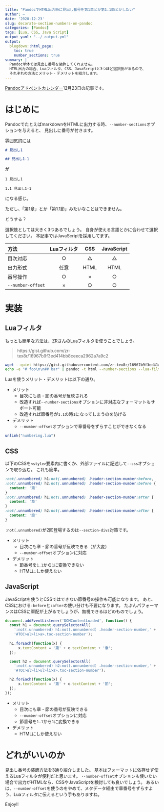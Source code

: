 ```yaml
---
title: "PandocでHTML出力時に見出し番号を第1章とか第1.1節とかしたい"
author: ~
date: '2020-12-23'
slug: decorate-section-numbers-on-pandoc
categories: [Pandoc]
tags: [Lua, CSS, Java Script]
output_yaml: "../_output.yml"
output:
  blogdown::html_page:
    toc: true
    number_sections: true
summary: |
  Pandoc単体では見出し番号を装飾してくれません。
  HTML出力の場合、Luaフィルタ、CSS、JavaScriptと3つほど選択肢があるので、
  それぞれの方法とメリット・デメリットを紹介します。
---
```


[Pandocアドベントカレンダー](https://adventar.org/calendars/4963)12月23日の記事です。

# はじめに

PandocでたとえばmarkdownをHTMLに出力する時、`--number-sections`オプションを与えると、
見出しに番号が付きます。

雰囲気的には

```md
# 見出し1

## 見出し1-1
```

が

```
1 見出し1

1.1 見出し1-1
```

になる感じ。

ただし、「第1章」とか「第1.1節」みたいなことはできません。

どうする？

選択肢としては大きく3つあるでしょう。
自身が使える言語とかに合わせて選択してください。
本記事ではJavaScriptを採用してます。

| 方法 | Luaフィルタ | CSS | JavaScript |
|:-----|:-----------:|:---:|:----------:|
| 目次対応 | ○ | △ | △ |
| 出力形式 | 任意 | HTML | HTML |
| 番号操作 | ○ | × | ○ |
| `--number-offset` | × | ○ | ○ |


# 実装

## Luaフィルタ

もっとも簡単な方法は、ZRさんのLuaフィルタを使うことでしょう。

> https://gist.github.com/zr-tex8r/16967b9f3ed414bb8ceeca2962a7a9c2

```bash
wget --quiet https://gist.githubusercontent.com/zr-tex8r/16967b9f3ed414bb8ceeca2962a7a9c2/raw/56398449fa2f554de3937e7c7727d02385eda2bb/numbering.lua
echo -e "# foo\n\n## bar" | pandoc -t html --number-sections --lua-filter numbering.lua
```

Luaを使うメリット・デメリットは以下の通り。

- メリット
    - 目次にも章・節の番号が反映される
    - 改造すれば`--number-sections`オプションに非対応なフォーマットもサポート可能
    - 改造すれば節番号が`1.1`の時`1`になってしまうのを防げる
- デメリット
    - `--number-offset`オプションで章番号をずらすことができなくなる

```r
unlink("numbering.lua")
```

## CSS

以下のCSSを`<style>`要素内に書くか、外部ファイルに記述して`--css`オプションで取り込む。
これも簡単。

```css
:not(.unnumbered) h1:not(.unnumbered) .header-section-number:before,
:not(.unnumbered) h2:not(.unnumbered) .header-section-number:before {
  content: '第'
}
:not(.unnumbered) h1:not(.unnumbered) .header-section-number:after {
  content: '章'
}
:not(.unnumbered) h2:not(.unnumbered) .header-section-number:after {
  content: '節'
}
```

`:not(.unnumbered)`が2回登場するのは`--section-divs`対策です。

- メリット
    - 目次にも章・節の番号が反映できる（が大変）
    - `--number-offset`オプションに対応
- デメリット
    - 節番号を`1.1`から`1`に変換できない
    - HTMLにしか使えない

## JavaScript

JavaScriptを使うとCSSではできない節番号の操作も可能になります。
あと、CSSにおける`:before`と`:after`の使い分けも不要になります。
たぶんパフォーマンスはCSSに軍配が上がるでしょうが、無視できるほどのものでしょう。

```js
document.addEventListener('DOMContentLoaded', function() {
  const h1 = document.querySelectorAll(
    ':not(.unnumbered) h1:not(.unnumbered) .header-section-number,' +
    '#TOC>ul>li>a>.toc-section-number');
  
  h1.forEach(function(x) {
      x.textContent = '第' + x.textContent + '章';
  });

  const h2 = document.querySelectorAll(
    ':not(.unnumbered) h2:not(.unnumbered) .header-section-number,' +
    '#TOC>ul>li>ul>li>a>.toc-section-number');

  h2.forEach(function(x) {
      x.textContent = '第' + x.textContent + '節';
  });
});
```

- メリット
    - 目次にも章・節の番号が反映できる
    - `--number-offset`オプションに対応
    - 節番号を`1.1`から`1`に変換できる
- デメリット
    - HTMLにしか使えない

# どれがいいのか

見出し番号の装飾方法を3通り紹介しました。
基本はフォーマットに依存せず使えるLuaフィルタが便利だと思います。
`--number-offset`オプションも使いたい場合で出力がHTMLなら、CSSやJavaScriptを検討しても良いでしょう。
あるいは、`--number-offset`を使うのをやめて、メタデータ経由で章番号をずらすよう、Luaフィルタに伝えるという手もありますね。

Enjoy!!